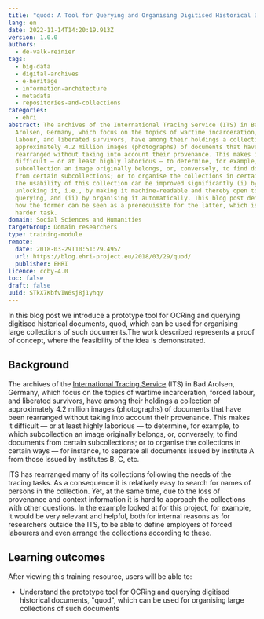 ```yaml
---
title: "quod: A Tool for Querying and Organising Digitised Historical Documents"
lang: en
date: 2022-11-14T14:20:19.913Z
version: 1.0.0
authors:
  - de-valk-reinier
tags:
  - big-data
  - digital-archives
  - e-heritage
  - information-architecture
  - metadata
  - repositories-and-collections
categories:
  - ehri
abstract: The archives of the International Tracing Service (ITS) in Bad
  Arolsen, Germany, which focus on the topics of wartime incarceration, forced
  labour, and liberated survivors, have among their holdings a collection of
  approximately 4.2 million images (photographs) of documents that have been
  rearranged without taking into account their provenance. This makes it
  difficult — or at least highly laborious — to determine, for example, to which
  subcollection an image originally belongs, or, conversely, to find documents
  from certain subcollections; or to organise the collections in certain ways.
  The usability of this collection can be improved significantly (i) by
  unlocking it, i.e., by making it machine-readable and thereby open to
  querying, and (ii) by organising it automatically. This blog post demonstrates
  how the former can be seen as a prerequisite for the latter, which is the
  harder task.
domain: Social Sciences and Humanities
targetGroup: Domain researchers
type: training-module
remote:
  date: 2018-03-29T10:51:29.495Z
  url: https://blog.ehri-project.eu/2018/03/29/quod/
  publisher: EHRI
licence: ccby-4.0
toc: false
draft: false
uuid: STkX7KbfvIW6sj8j1yhqy
---
```

In this blog post we introduce a prototype tool for OCRing and querying digitised historical documents, quod, which can be used for organising large collections of such documents.The work described represents a proof of concept, where the feasibility of the idea is demonstrated.

## **Background**

The archives of the [International Tracing Service](https://www.its-arolsen.org/en/archives/) (ITS) in Bad Arolsen, Germany, which focus on the topics of wartime incarceration, forced labour, and liberated survivors, have among their holdings a collection of approximately 4.2 million images (photographs) of documents that have been rearranged without taking into account their provenance. This makes it difficult — or at least highly laborious — to determine, for example, to which subcollection an image originally belongs, or, conversely, to find documents from certain subcollections; or to organise the collections in certain ways — for instance, to separate all documents issued by institute A from those issued by institutes B, C, etc.

ITS has rearranged many of its collections following the needs of the tracing tasks. As a consequence it is relatively easy to search for names of persons in the collection. Yet, at the same time, due to the loss of provenance and context information it is hard to approach the collections with other questions. In the example looked at for this project, for example, it would be very relevant and helpful, both for internal reasons as for researchers outside the ITS, to be able to define employers of forced labourers and even arrange the collections according to these.

## L﻿earning outcomes

A﻿fter viewing this training resource, users will be able to:

- Understand the prototype tool for OCRing and querying digitised historical documents, "quod", which can be used for organising large collections of such documents

<ExternalResource title="Interested in learning more?" subtitle="Check out quod: A Tool for Querying and Organising Digitised Historical Documents" url="https://blog.ehri-project.eu/2018/03/29/quod/" />